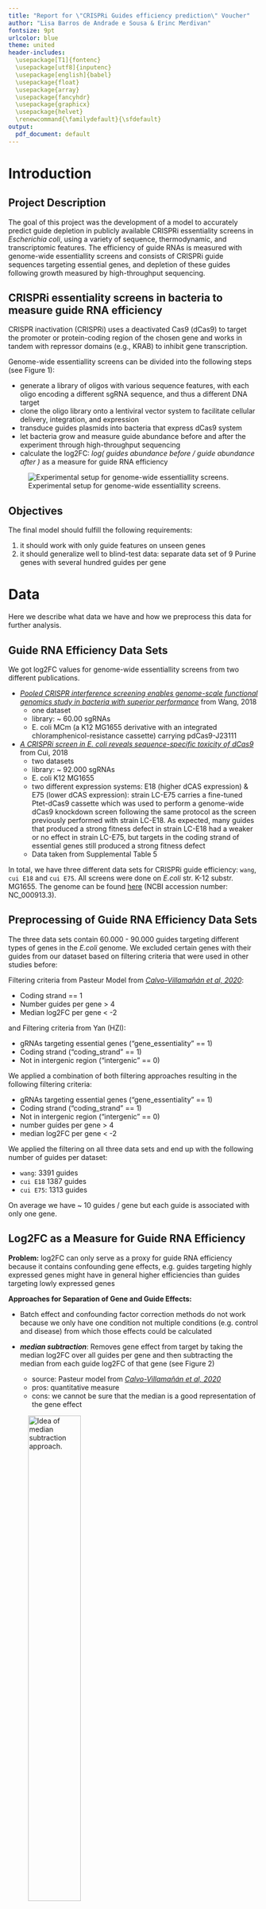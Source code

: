 ```yaml
---
title: "Report for \"CRISPRi Guides efficiency prediction\" Voucher"
author: "Lisa Barros de Andrade e Sousa & Erinc Merdivan"
fontsize: 9pt
urlcolor: blue
theme: united
header-includes:
  \usepackage[T1]{fontenc}
  \usepackage[utf8]{inputenc}
  \usepackage[english]{babel}
  \usepackage{float}
  \usepackage{array}
  \usepackage{fancyhdr}
  \usepackage{graphicx}
  \usepackage{helvet}
  \renewcommand{\familydefault}{\sfdefault}
output:
  pdf_document: default
---
```


\tableofcontents

\newpage

# Introduction

## Project Description

The goal of this project was the development of a model to accurately predict guide depletion in publicly available CRISPRi essentiality screens in *Escherichia coli*, using a variety of sequence, thermodynamic, and transcriptomic features. The efficiency of guide RNAs is measured with genome-wide essentiallity screens and consists of CRISPRi guide sequences targeting essential genes, and depletion of these guides following growth measured by high-throughput sequencing.


## CRISPRi essentiality screens in bacteria to measure guide RNA efficiency

CRISPR inactivation (CRISPRi) uses a deactivated Cas9 (dCas9) to target the promoter or protein-coding region of the chosen gene and works in tandem with repressor domains (e.g., KRAB) to inhibit gene transcription.

Genome-wide essentiallity screens can be divided into the following steps (see Figure 1):

- generate a library of oligos with various sequence features, with each oligo encoding a different sgRNA sequence, and thus a different DNA target
- clone the oligo library onto a lentiviral vector system to facilitate cellular delivery, integration, and expression
- transduce guides plasmids into bacteria that express dCas9 system
- let bacteria grow and measure guide abundance before and after the experiment through high-throughput sequencing
- calculate the log2FC: *log( guides abundance before / guide abundance after )* as a measure for guide RNA efficiency

![Experimental setup for genome-wide essentiallity screens.](./figures/experimental_setup.png)


## Objectives

The final model should fulfill the following requirements:

1. it should work with only guide features on unseen genes
2. it should generalize well to blind-test data: separate data set of 9 Purine genes with several hundred guides per gene

\newpage

# Data 

Here we describe what data we have and how we preprocess this data for further analysis.


## Guide RNA Efficiency Data Sets

We got log2FC values for genome-wide essentiallity screens from two different publications.  

- [*Pooled CRISPR interference screening enables genome-scale functional genomics study in bacteria with superior performance* ](https://www.nature.com/articles/s41467-018-04899-x) from Wang, 2018 
  - one dataset
  - library: ~ 60.00 sgRNAs
  - E. coli MCm (a K12 MG1655 derivative with an integrated chloramphenicol-resistance cassette) carrying pdCas9-J23111
- [*A CRISPRi screen in E. coli reveals sequence-specific toxicity of dCas9*](https://www.nature.com/articles/s41467-018-04209-5) from Cui, 2018 
  - two datasets
  - library: ~ 92.000 sgRNAs
  - E. coli K12 MG1655
  - two different expression systems: E18 (higher dCAS expression) & E75 (lower dCAS expression): strain LC-E75 carries a fine-tuned Ptet-dCas9 cassette which was used to perform a genome-wide dCas9 knockdown screen following the same protocol as the screen previously performed with strain LC-E18. As expected, many guides that produced a strong fitness defect in strain LC-E18 had a weaker or no effect in strain LC-E75, but targets in the coding strand of essential genes still produced a strong fitness defect
  - Data taken from Supplemental Table 5

In total, we have three different data sets for CRISPRi guide efficiency: ```wang```, ```cui E18``` and ```cui E75```.
All screens were done on *E.coli* str. K-12 substr. MG1655. The genome can be found [here](https://www.ncbi.nlm.nih.gov/nuccore/NC_000913.3?report=fasta) (NCBI accession number: NC_000913.3).


## Preprocessing of Guide RNA Efficiency Data Sets 

The three data sets contain 60.000 - 90.000 guides targeting different types of genes in the *E.coli* genome. We excluded certain genes with their guides from our dataset based on filtering criteria that were used in other studies before:

Filtering criteria from Pasteur Model from [*Calvo-Villamañán et al, 2020*](https://academic.oup.com/nar/article/48/11/e64/5827197):

- Coding strand == 1
- Number guides per gene > 4
- Median log2FC per gene < -2
  
and Filtering criteria from Yan (HZI):

- gRNAs targeting essential genes ("gene_essentiality" == 1)
- Coding strand ("coding_strand" == 1)
- Not in intergenic region ("intergenic" == 0)


We applied a combination of both filtering approaches resulting in the following filtering criteria:

- gRNAs targeting essential genes ("gene_essentiality" == 1)
- Coding strand ("coding_strand" == 1)
- Not in intergenic region ("intergenic" == 0)
- number guides per gene > 4
- median log2FC per gene < -2

We applied the filtering on all three data sets and end up with the following number of guides per dataset:

- ```wang```: 3391 guides
- ```cui E18``` 1387 guides
- ```cui E75```: 1313 guides

On average we have ~ 10 guides / gene but each guide is associated with only one gene.

## Log2FC as a Measure for Guide RNA Efficiency

**Problem:** log2FC can only serve as a proxy for guide RNA efficiency because it contains confounding gene effects, e.g. guides targeting highly expressed genes might have in general higher efficiencies than guides targeting lowly expressed genes


**Approaches for Separation of Gene and Guide Effects:**

- Batch effect and confounding factor correction methods do not work because we only have one condition not multiple conditions (e.g. control and disease) from which those effects could be calculated 

- ***median subtraction***: Removes gene effect from target by taking the median log2FC over all guides per gene and then subtracting the median from each guide log2FC of that gene (see Figure 2)
  - source: Pasteur model from [*Calvo-Villamañán et al, 2020*](https://academic.oup.com/nar/article/48/11/e64/5827197)
  - pros: quantitative measure
  - cons: we cannot be sure that the median is a good representation of the gene effect
  
![Idea of median subtraction approach.](./figures/media_sub.png){width=50%}
  
- ***normalized ranks***: Removes gene effect from target by ranking all guides of each gene by their log2FC and then calculating a normalized rank by dividing the rank by the number of guides per gene (see Figure 3)
  - source: [*Doench et al., 2014*](https://www.nature.com/articles/nbt.3026) and [*Doench et al, 2016*](https://www.ncbi.nlm.nih.gov/pmc/articles/PMC4744125/#SD2)
  - pros: ranking value is not influenced by gene effects
  - cons: measure is not quantitative and hence does not show when guides have very similar log2FCs

![Idea of normalized rank approach.](./figures/norm_rank.png){width=50%}

- Predicted log2FC: log2FC predicted from only gene features
  - did not lead good model performances (not further described here in the report)

\newpage

## Model Features and Preprocessing

For the modeling task we have different types of input features. We have tabular data for genes (e.g. GC content of a gene, gene expression values) and guide RNAs (e.g. minimum free energy or off-targets) as well as sequence features for the guide RNAs: sequence of the PAM, the 20 nt spacer region as well as the 40 nt region surrounding PAM and spacer sequence (4 nt upstream and 16 nt downstream of spacer sequence).

![Model features.](./figures/feature_set.png)


We preprocessed the tabular and sequence data in the following way:

Preprocessing of tabular data:

- we removed the following features from the tabular data: 
  - ```geneid``` (only use for group k-fold)
  - ```distance_operon_perc``` because it highly correlates with ```distance_operon```
  - ```distance_start_codon_perc``` because it highly correlates with ```distance_start_codon```
- we log2 transformed gene expression measures
- for tree-based methods we kept the original values, because they don't need standardization of input features
- for all other methods we standardized all features with z-score transformation 

Preprocessing of sequence features:

- sequence features for shallow models: 
  - one-hot encoding of nucleotides for PAM and 20 nt spacer 
  - one-hot encoding of di-nucleotides for 40 nt surrounding region
- sequence features for deep models: 
  - one-hot encoding (matrix: sequence x alphabet) of 40 nt surrounding region $\to$ since the 40nt region already contains the PAM and spacer sequence we don't encode it seperately for the deep models



\newpage

# Models

To select suitable model types for the prediction of guide RNA efficiency, we started with a literature review. We listed some of the most popular models in the section below. 

## Existing Guide RNA Efficiency Prediction Models

There already exist different models that do guide RNA efficiency prediction. We listed a few here:

- Pasteur model:
  - methods: L1-regularized (Lasso) linear regression
  - dataset: cui E75 with median subtraction approach to remove gene effects
  - performance measure: pearson and spearman
  - [paper](https://academic.oup.com/nar/article/48/11/e64/5827197) and [repo](https://gitlab.pasteur.fr/dbikard/ecowg1) 
- Doench model:
  - methods: 
    - linear regression
    - L1-regularized (Lasso) linear regression
    - L2-regularized (Ridge) linear regression
    - the hybrid SVM plus logistic regression approach
    - Random Forest 
    - Gradient-boosted regression tree
    - L1 logistic regression (a classifier)
    - SVM Classification
  - dataset: A375, HT29, 293T, MOLM13, BV2 cell lines with normalized rank approach to remove gene effects
  - performance measure: FDR
  - [paper 2014](https://www.nature.com/articles/nbt.3026) and [paper 2016](https://www.ncbi.nlm.nih.gov/pmc/articles/PMC4744125/#SD2) 
- Fusi et al.: 
  - Lasso model
  - [paper](https://www.biorxiv.org/content/10.1101/021568v1.full.pdf) 
- Existing Application of Deep Learning Models on Guide efficiency prediction
  - LSTM: [paper](https://www.nature.com/articles/s41467-019-12281-8) 
  - CNN: [paper](https://www.nature.com/articles/nbt.4061#Sec21) 


## Our Guide RNA Efficiency Prediction Models

The literature review revealed that there is no trend towards a specific model type but instated a wide range of models is applied to predict guide RNA efficiency. Hence, we decided to train different shallow and deep models (all regression models) and then compare the results on a held out test set. To get a baseline to which we could compare the more complex models to, we included some simple linear models as well:

*Baseline Models*

- ***linear***
- ***Elastic Net*** (combination of L1 and L2 regularization, which accounts for feature selection (Lasso) but also makes sure that correlated features are shrinked together (Ridge))

*Shallow Models*

- ***Random Forest***
- ***Random forest + RFE*** (Recursive Feature Elimination)
  - for RFE one should not use Gini index because it is biased towards variables with many possible split points (not good if binary, e.g. dummy variables, are included)
  - better to use mean decrease in accuracy (MDA)
  - problem: RFE with MDA takes too long $\to$ we used gini index although not optimal
- ***Mixed Effect RF***:
  - fixed effects (guide) and random effects (gene) are learned separately
  - unseen genes only use fixed effects
  - [paper](https://towardsdatascience.com/mixed-effects-random-forests-6ecbb85cb177)
- ***GBM***

*Deep Models*

- ***1D CNN***
  - filters slide over sequence position
  - sequence and tabular features are processed separately and concatenated in the last layer (see Figure 5)
- ***GRU*** (similar to LSTM)
  - sequence positions are hidden states
  - sequence and tabular features are processed separately and concatenated in the last layer (see Figure 5)


![Deep Learning Model Approach](./figures/dl_model.png){width=50%}


# Training

We trained all listed *baseline*, *shallow* and *deep* models on the preprocessed feature set with either the median subtracted or the normalized rank log2FC as target. The final models were trained on guide features only, since one of the requirements of the final model is that predictions can be done solely on guide features. The only exception are the two MERF models, which use the gene features as random effects in the training but then only use the fixed effect for prediction on useen genes. For the training, we divided the dataset into training and test set and split the training set further into training and validation set for hyperparameter tuning (see Figure 6). Since the model should generalize to guides of new genes, we used a special type of cross-validation, called group k-fold cross-validation. In group k-fold cross-validation the folds are divided according to a pre-defined group, in our case the group are the genes. This ensures that the test set contains only guides of unseen genes, which better reflects the actual performance of the model when applied to new data, later on.

![Crossvalidation setup with training set, validation set and test set.](./figures/crossvalidation.png){width=80%}

## Crossvalidation

For all cross-validation steps, we use group k-fold cross-validation (which splits guides into folds according to their gene-affiliation) to make sure that we test on guides of unseen genes. We use two seperate rounds of cross-validation. The "outer" cross-validation is used to access the stability of the model performance, i.e. does the performance change when we predict on a different test set? The "inner" cross-validation is used to tune the hyperparameters of each model and then choose the best set of hyperparameters. 

Note: the folds we generate are exactly the same for all trained models to make sure that results are comparable across models.

- model stability: we use 5 fold cross-validation (outer folds) to calculate the performance of the final model to make sure that we don't calculate the model performance on a particularly "good" or "bad" held out test set 
  - ***training/validation set***: 4 folds are used for training and hyperparameter tuning of the model
  - ***test set***: 1 fold is used to get performance of the final model 
  - final performance: average performance on the 5 independent test sets 
  - final predictions: aggregated predictions made on the 5 independent test sets
- hyperparameters tuning: we use 5 fold cross-validation (inner folds) to get the performance for different hyperparameter sets
  - ***training set***: 4 folds are used for training of the model
  - ***validation set***: 1 fold is used to get the performance of the model for a specific set of hyperparameters
  - final model: we choose the set of hyperparameter that gives the best validation performance for the final model (which is then used to access model stability, final performance and predictions)


## How to Combine Different Data Sets

*First approach:* we combined ```wang``` and one of the ```cui``` data sets and then tested on the second ```cui``` data set. This approach had to the following problem: both ```cui``` datasets are very similar and hence, it's like training on the test set.

*Second approach:* we divided the ```wang``` data set into training and test set (using grouped k-fold cross-validation) and then added (one or both) ```cui``` data sets to the training set. Here we made sure that we only add guides of the ```cui``` data set to the ```wang``` training set, which are not from genes that are in the ```wang``` test set. This was done again to make sure that we test on unseen genes.

Using this approach we end up with the following dataset combinations for model training:

- ```wang``` 
- ```cui E18```
- ```cui E75```
- ```wang``` + ```cui E18```
- ```wang``` + ```cui E75```
- ```wang``` + ```cui E18``` + ```cui E75```

\newpage

# Evaluation

In this section we describe in detail how we evaluated the different *baseline*, *shallow* and *deep* models trained on the data set combinations listed above.

## Metrics used for Evaluation of Model Performance

To evaluate and compare the performance of the different trained *shallow* and *deep* models, we calculate the model performance based on the model predictions on the held out test sets (recall: we use 5 fold cross-validation so we have 5 independent test sets). The two metrics we used to calculate the model performance are: mean squared error (MSE) and Spearman correlation. 

We trained eight different models on the six aforementioned datasets with a median subtracted and a normalized rank target. The performance results on the test set are shown in Table 1 for MSE metric and in Table 2 for Spearman correlation metric.

```r

library(dplyr)
library(knitr)
library(kableExtra)

column_order = c(1,3,5,7,9,11,2,4,6,8,10,12)

# filenames
file_mse_shallow = "../performance_training/2021-4-13/shallow_models_mse_test.csv"
file_mse_merf = "../performance_training/2021-4-13/merf_mse_test.csv"
file_mse_deep = "../performance_training/2021-4-13/deep_models_mse_test.csv"

table_mse_shallow = read.csv(file_mse_shallow)
table_mse_shallow = dplyr::filter(table_mse_shallow, !grepl('guide-genes|orig', X))
colnames(table_mse_shallow)[1] = "dataset"

table_mse_merf = read.csv(file_mse_merf)
table_mse_merf = dplyr::filter(table_mse_merf, !grepl('guide-genes|orig', X))

table_mse_deep = read.csv(file_mse_deep)
table_mse_deep = dplyr::filter(table_mse_deep, !grepl('guide-genes|orig', X))

table_mse_shallow$MERF_RF = table_mse_merf$RF
table_mse_shallow$MERF_GBM = table_mse_merf$GBM
table_mse_shallow$oneD_CNN = table_mse_deep$X1DCNN
table_mse_shallow$GRU = table_mse_deep$GRU

table_mse_shallow = table_mse_shallow[column_order,]
rownames(table_mse_shallow) <- NULL
table_mse_shallow$dataset = gsub("rousset","cui",table_mse_shallow$dataset)

table_mse_shallow %>% kable(caption = "MSE for listed models (columns) trained on different datasets (rows)") %>% kable_styling(font_size = 6, latex_options = "hold_position")


```

```r

column_order = c(1,3,5,7,9,11,2,4,6,8,10,12)

# filenames
file_mse_shallow = "../performance_training/2021-4-13/shallow_models_spearmanR_test.csv"
file_mse_merf = "../performance_training/2021-4-13/merf_spearmanR_test.csv"
file_mse_deep = "../performance_training/2021-4-13/deep_models_spearmanR_test.csv"

table_mse_shallow = read.csv(file_mse_shallow)
table_mse_shallow = dplyr::filter(table_mse_shallow, !grepl('guide-genes|orig', X))
colnames(table_mse_shallow)[1] = "dataset"

table_mse_merf = read.csv(file_mse_merf)
table_mse_merf = dplyr::filter(table_mse_merf, !grepl('guide-genes|orig', X))

table_mse_deep = read.csv(file_mse_deep)
table_mse_deep = dplyr::filter(table_mse_deep, !grepl('guide-genes|orig', X))

table_mse_shallow$MERF_RF = table_mse_merf$RF
table_mse_shallow$MERF_GBM = table_mse_merf$GBM
table_mse_shallow$oneD_CNN = table_mse_deep$X1DCNN
table_mse_shallow$GRU = table_mse_deep$GRU

table_mse_shallow = table_mse_shallow[column_order,]
rownames(table_mse_shallow) <- NULL
table_mse_shallow$dataset = gsub("rousset","cui",table_mse_shallow$dataset)

table_mse_shallow %>% kable(caption = "Spearman correlation for listed models (columns) trained on different datasets (rows)") %>% kable_styling(font_size = 6, latex_options = "hold_position")


```


Comparing the model performances based on MSE and Spearman correlation, we make the following observations:

- for the linear models, the regularized linear model (elastic net) outperforms the simple linear model on all datasets
- for the tree-based models, the GBM model outperforms the random forest model with and without recursive feature elimination on all datasets
- the mixed effect models that use a random forest or GBM for the fixed effects perform worse on unseen genes than the simple random forest and GBM models
- for the deep models, the 1D CNN slightly outperforms the GRU model on all datasets

Those observations are more pronounced for the median subtracted targets than for the normalized rank targets. Comparing the Spearman correlation for the two different target types (MSE cannot be used for this comparison), the median subtracted targets seem to lead to better model performances than the normalized rank targets in general. 

Comparing the model performances on the different datasets, we observe that training on ```cui E75``` dataset (aslo in combination with ```wang``` and ```cui E18```) leads to a worse performance than training on ```wang``` or ```cui E18```. Also, combining datasets, e.g. ````wang + cui E18```, does not greatly improve the performance of the trained models. Furthermore, we compared how the models perform when trained on gene and guide features, compared to models trained on guide features only, to see how good the median subtraction and normalized rank approaches capture the gene-specific information. For all models, both feature sets lead to very similar results (not shown here), e.g. for the Elastic Net model trained on the ```wang``` dataset, the MSE (on test set) for guide only features is 4.04 (median subtracted) and 0.84 (normalized rank), while it is 4.14 (median subtracted) and 0.86 (normalized rank) for gene and guide features. This shows that both approaches seem to remove the gene-specific information from the log2FC quite well. However, it should be noted that the models trained on the original log2FC and gene and guide features still show the best performance, e.g. Elastic Net trained on ```wang``` dataset has a Spearman correlation of 0.408 compared to 0.351 (median subtraction) and 0.33 (normalized rank).

To investigate the impact of sequence feature engineering, we additionally trained all *baseline* and *shallow* models on a feature set that uses a k-mer representation of the sequence features instead of the one-hot encoding. Table 3 shows the performance results for those models measured by MSE. If compared to the performance results of the models trained on the one-hot encoded sequence features (Table 2) we can clearly see that the models trained on k-mer sequence features perform worse. From those results we conclude that not a specific sequence content (k-mers) seems to be important for the guide efficiency but rather certain nucleotides at specific positions.


```r

column_order = c(1,3,5,7,9,11)

# filenames
file_mse_shallow = "../performance_training/2021-4-19/kmer_model/shallow_models_mse_test.csv"

table_mse_shallow = read.csv(file_mse_shallow)
table_mse_shallow = dplyr::filter(table_mse_shallow, !grepl('guide-genes|orig|rank', X))
colnames(table_mse_shallow)[1] = "dataset"

table_mse_shallow$dataset = gsub("rousset","cui",table_mse_shallow$dataset)

table_mse_shallow %>% kable(caption = "MSE for listed models (columns) trained on different datasets (rows) and k-mer sequence features") %>% kable_styling(font_size = 6, latex_options = "hold_position")

```


The conlucsions we make in this section are based on the two chosen metrics for evaluation. However, both evaluation metrics have certain drawbacks:

*Mean Squared Error (MSE):* the results are not directly comparable among different target processing steps (median subtraction vs normalized rank). Scaling of results would be needed for comparability.

*Spearman correlation:* if all guides for a given gene have very similar efficiencies, small differences in our models' predictions can have a large impact on the Spearman correlation coefficient although the model still predicts the highest efficiency for the top guides. In practice, it means that the predictions of the model don't reflect the original ranking very well, however the values of the original guide efficiencies are so close that even in reality this ranking might not be true due to measurement errors. In conclusion, the Spearman correlation coefficient is only a good metric for cases in which the distribution of guide efficiency per gene is spread and not very narrow. An example for both cases can be found in Figure 7 (for narrow distributions that lead to bad correlations) and Figure 8 (for spread distributions that lead to good correlations). In the plots, we show the original log2FC value of the guide predicted as top 1 guide (guide with the highest predicted efficiency) for a specific gene vs the original log2FC for the remaining guides of that gene. The prediction and Spearman correlation (the correlation is only calculated based on the guides of the shown gene) are shown for the Elastic Net model trained on the ```wang + cui E18``` dataset. Figure 7 shows that although the Spearman correlation for gene b0094 is low, the model is able to pick one of the highest efficient guides as top 1 ranked guide. On the contrary, in Figure 8 we can see that the correlation for gene b0098 is quite high although the models is *not* able to predict the actual best guide as top ranked guide.

![Genes that have a narrow distributions of guide efficiencies usually have a low Spearman Correlation. The blue bars indicate the original log2FC of the guides belonging to that gene. The orange vertical line indicates the original log2FC of the top 1 ranked guide, i.e. the guide predicted with the highest efficiency for that gene by the ElasticNet model.](./figures/low_cor_genes.png)


![Genes that have a spread distributions of guide efficiencies usually have a high Spearman Correlation. The blue bars indicate the original log2FC of the guides belonging to that gene. The orange vertical line indicates the original log2FC of the top 1 ranked guide, i.e. the guide predicted with the highest efficiency for that gene by the ElasticNet model.](./figures/high_cor_genes.png)




## Ranking as Alternative Metric for Evaluation of Model Performance

Since one of the primary goals is to build a model that helps to pick the most efficient guides from a set of guides for a specific gene (e.g. pick the top N most efficient guides), one alternative evaluation approach would be a ranking approach. 

The idea of the ranking approach is the following:

- for each gene $a = 1,...,n$:
  - select all guides for gene $a$: guides $g_{a1} ,...,g_{am}$ 
  - rank guides $g_{a1} ,...,g_{am}$ by the predictions made with one of the models based on guide features and median subtracted (reversed ranking because the more negative the predicted log2FC, the better the guide) or normalized rank targets (non-reversed ranking because the higher the normalized rank, the better the guide)
  - select top N ranked guides, with N = 1,..3
  - for top N ranked guides: retrieve their original log2FC values and take the mean of the original log2FC over the top N ranked guides $\to$ ```mean_top_n_guides```
  - for the remaining guides ($all\ guides - top\ N\ ranked\ guides$): retrieve their original log2FC values $\to$ ```guide_distribution```
  - calculate p-value of a one sample wilcoxon rank statistical test: 
  ```wilcoxon_p = wilcoxon(guide_distribution - mean_top_n_guides, alternative='greater')``` to test if the log2FC of the top N guides are significantly higher than the log2FC of the remaining guides
- count how many genes have significant difference (significance level: 0.05) $\to$ ```significant genes```
- rank the models by their number of ```significant genes``` 

The results of the ranking evaluation are shown in Figure 9 for the models trained on median subtracted targets and in Figure 10 for the models trained on normalized rank targets. Figure 9, upper left panel, shows that for the median subtracted target, the Elastic Net model ranks the best for top 1 ranked guides, i.e. it has the highest number of of significant genes across different datasets if we select the top 1 ranked guide for each gene. However, if we consider the top 3 ranked guides (Figure 9, lower left panel), the 1D CNN model ranks better than the Elastic Net model. Figure 10, upper left panel shows that for the normalized rank target, the 1D CNN model ranks the best for top 1 ranked guides. However, if we consider the top 3 ranked guides (Figure 9, lower left panel), the Elastic Net model ranks better than the Elastic Net model. 


![Ranking of the models by the number of significant genes for the top 1 and top 3 ranked guides per gene based on the predictions of models trained on the **median-subtracted targets**. The left plots show the ranking of the models averaged over the six datasets listed in the training chapter. The rights plots show the actual number of significant genes for each model per dataset.](./figures/ranking_models_by_significance_median-sub.png){width=80%}

![Ranking of the models by the number of significant genes for the top 1 and top 3 ranked guides per gene based on the predictions of models trained on the **normalized rank targets**. The left plots show the ranking of the models averaged over the six datasets listed in the training chapter. The rights plots show the actual number of significant genes for each model per dataset.](./figures/ranking_models_by_significance_rank.png){width=80%}


In general, we observe again that for both target types (median subtracted and normalized rank) the regularized (Elastic Net) linear model outperforms the simple linear model, the GBM outperforms the Random Forest model on top 3 ranked guides (but not on top 1 ranked guides) and the 1D CNN outperforms the GRU model (exception is top 1 ranked guides on median subtracted dataset). Hence, the results of the ranking evaluation are in good agreement with the results of the performance evaluation done with MSE and Spearman correlation. 

One observation that should be considered when interpreting the results of the model ranking is that the actual number of significant genes, on which the ranking is based on, is not dramatically different between the models, e.g. the right panels of Figure 9 and 10 show that all models trained on the ```wang``` dataset have about 120-130 significant genes.


The ranking can be done dataset-wide as well:

- for each gene $a = 1,...,n$:
  - select all guides for gene $a$: guides $g_{a1} ,...,g_{am}$ 
  - rank guides $g_{a1} ,...,g_{am}$ by the predictions made with one of the models based on guide features and median subtracted (reversed ranking because the more negative the predicted log2FC, the better the guide) or normalized rank targets (non-reversed ranking because the higher the normalized rank, the better the guide)
  - select top N ranked guides, with N = 1,..3
  - for top N ranked guides: retrieve their original log2FC values and take the mean of the original log2FC over the top N ranked guides $\to$ ```mean_top_n_guides```
  - for the remaining guides ($all\ guides - top\ N\ ranked\ guides$): retrieve their original log2FC values *and take the mean of the original log2FC over the remaining guides* $\to$ ```means_remaining_guides```
- save ```means_top_n_guides``` and ```mean_remaining_guides``` for all genes 
- calculate p-value of a two sample wilcoxon rank statistical test: ```wilcoxon_p = wilcoxon(means_remaining_guides, means_top_n_guides, alternative='greater')``` to test if there is a significant difference between the guide efficiency of top N vs remaining guides *over all genes*

An example is shown for the Elastic Net model trained on the ```wang + cui E18``` and the median subtracted target in Figure 11 and the normalized rank target in Figure 12. Figure 11 and 12 clearly show that the distribution of original log2FC values of the top 1 and top 3 (mean original log2FC of top 3 ranked guides) ranked guides is significantly (significance level: 0.05) different from the background guide distribution (mean of original log2FC of remaining guides). This indicates that our models are able to give high scores to highly efficient guides and hence, are able to pick the most efficient guides from a set of guides for a specific gene, which in turn is one of the primary goals of this tool.

![Top N ranked guides vs background guide distribution over all genes for Elastic Net model trained on ```wang + cui E18``` dataset with median subtracted target.](./figures/ranking_summary_median-sub.png)


![Top N ranked guides vs background guide distribution over all genes for Elastic Net model trained on ```wang + cui E18``` dataset with normalized rank target.](./figures/ranking_summary_median-sub.png)



## Model selection with *challengeR*

In the last two sections we described different evaluation approaches and concluded the following:

- for each model category (*baseline*, *shallow* and *deep*) we had one model that performed best for most datasets: Elastic Net (*baseline*), GBM (*shallow*) and 1D CNN (*deep*)
- training the models on the ```cui E75``` dataset leads to a worse performance than training on ```wang``` or ```cui E18```
- combining datasets does not greatly improve model performance
- median subtracted targets lead to better model performances than the normalized rank targets on average

Furthermore, we observed that there are no dramatic differences in performance between the Elastic Net, GBM and 1D CNN models. To get a better comparison of the best performing models of each model category, we performed an additional analysis with ```ChallengeR```. The ```ChallengeR``` package provides a set of methods to comprehensively analyze and visualize the results of single-task and multi-task challenges and offers an intuitive way to gain important insights into the relative and absolute performance of algorithms. For further reading please see [paper](https://pubmed.ncbi.nlm.nih.gov/33504883/) and [github](https://github.com/wiesenfa/challengeR).

Here, we use ```ChallengeR``` to compare the performances of the best models of each category (Elastic Net, GBM and 1D CNN) on the datasets (```wang``` and ```cui E18```) and the target (median subtracted) that showed the best performance.

To perform the ```ChallengeR``` analysis we need to define the following properties:

- Tasks (in case of multi-task challenges)
- Test Case
- Algorithms
- Metric Value

In our case, we define the datasets as different Tasks because each dataset is created independently and we train different models for each dataset. We define each gene as a Test Case, because we are interested in the model performance per gene, i.e. the model should be able to pick a good guide for a specific gene. Note, we only use genes with more than 10 guides for this analysis to get a reliable performance measure. In addition, we define each model as an Algorithm and as Metric Values we use the MSE over all guides per gene (gene-wise MSE), Spearman Correlation per gene as well as the original log2FC values of the top 1 and top 3 (mean original log2FC of top 3 ranked guides) ranked guides. This leads to the following specifications:

- Tasks (Dataset):
  - ```wang```
  - ```cui18```

- TestCases (Genes):
  - 228 genes (```wang```)
  - 46 genes (```cui18```)

- Algorithms (Models):
  - Elnet
  - GBM
  - 1D CNN
  
- MetricValue:
  - MSE
  - Spearman correlation coefficient
  - original log2FC of top 1 ranked guide
  - mean of original log2FC of top 3 ranked guides
  

One of the representation, that is provided by the ```ChallengeR``` report is a stacked frequency plot of the observed ranks, separated by algorithm. Observed ranks across bootstrap samples (we specify 1000 bootstrap samples here) are displayed with coloring according to the task. For algorithms that achieve the same rank in different tasks for the full assessment data set, vertical lines are on top of each other. Vertical lines allow to compare the achieved rank of each algorithm over different tasks. We show this representation in Figure 13. Figure 13 shows that 1D CNN ranks the best (most pronounced for MSE) across the three evaluated models. However, this differences in ranking is not striking for Spearman R, top 1 and top3 ranked guides. Furthermore, we observe that 1D CNN shows a robust performance across datasets, i.e. it ranks equally well for each dataset (red and blue bars have the same height more or less).


![Comparison of model performances with the ```ChallengeR``` package.](./figures/challengeR.png) 

Since the 1D CNN model ranks best across models and shows a robust performance across datasets, we choose to use the 1D CNN model for evaluation on the external dataset, described in the next paragraph.


## Evaluation on External Dataset (Purine Genes) 

For an independent evaluation of the 1D CNN model, we predicted the guide efficiency of nine purine genes with the 1D CNN model trained with the median subtracted target on the ```wang``` and ```cui E18``` datasets. The external evaluation set contains nine purine genes with 750 guides, ranging from 35 to 220 guides per gene (*Purine A* - 64 guides, *Purine C* - 37 guides, *Purine D* - 77 guides, *Purine E* - 35 guides, *Purine F* - 92 guides, *Purine H* - 114 guides, *Purine K* - 56 guides, *Purine L* - 220 guides, *Purine M* - 47 guides). The guide log2FC was calculated for 3 different time points (*OD02*, *OD06* and *OD1*). Since the log2FC of all three timepoints highly correlate, we only used the log2FC of time point *OD1* to compute the performance of the 1D CNN model. Table 4 shows the Spearman correlation for the predicted log2FC of the 1D CNN model vs the original log2FC for time point *OD1* per purine gene. The 1D CNN model performs very well on the independent evaluation set. The performance is even better than on the test set (see Table 2).


```r
purA = read.csv("../performance_eval/2021-4-21/purine_genes/top_1_guides_tp_OD1_purA.csv",row.names = 1)
purC = read.csv("../performance_eval/2021-4-21/purine_genes/top_1_guides_tp_OD1_purC.csv",row.names = 1)
purD = read.csv("../performance_eval/2021-4-21/purine_genes/top_1_guides_tp_OD1_purD.csv",row.names = 1)
purE = read.csv("../performance_eval/2021-4-21/purine_genes/top_1_guides_tp_OD1_purE.csv",row.names = 1)
purF = read.csv("../performance_eval/2021-4-21/purine_genes/top_1_guides_tp_OD1_purF.csv",row.names = 1)
purH = read.csv("../performance_eval/2021-4-21/purine_genes/top_1_guides_tp_OD1_purH.csv",row.names = 1)
purK = read.csv("../performance_eval/2021-4-21/purine_genes/top_1_guides_tp_OD1_purK.csv",row.names = 1)
purL = read.csv("../performance_eval/2021-4-21/purine_genes/top_1_guides_tp_OD1_purL.csv",row.names = 1)
purM = read.csv("../performance_eval/2021-4-21/purine_genes/top_1_guides_tp_OD1_purM.csv",row.names = 1)



all_purines = purA
all_purines$purA = purA$SpearmanR
all_purines$purC = purC$SpearmanR
all_purines$purD = purD$SpearmanR
all_purines$purE = purE$SpearmanR
all_purines$purF = purF$SpearmanR
all_purines$purH = purH$SpearmanR
all_purines$purK = purK$SpearmanR
all_purines$purL = purL$SpearmanR
all_purines$purM = purM$SpearmanR

all_purines$SpearmanR = NULL
all_purines$Performance_Increase = NULL
all_purines$Wilcoxon_p.value = NULL
all_purines$mean_top_n_guides = NULL

all_purines = dplyr::filter(all_purines, !grepl('wang_rousset', row.names(all_purines)))

row.names(all_purines) = gsub("1DCNN_","",row.names(all_purines))
row.names(all_purines) = gsub("_median-sub_guide","",row.names(all_purines))
row.names(all_purines) = gsub("rousset","cui",row.names(all_purines))

all_purines %>% kable(caption = "Spearman correlation of 1D CNN trained with median subtracted target on different datasets (rows) for the nine Purine genes.") %>% kable_styling(font_size = 10, latex_options = "hold_position")


```



Although the correlation is quite high for most of the genes, Purine E and Purine K have a much lower correlation coefficients. To investigate why the Spearman correlation for those genes is so low, we plotted the distribution of all guides per purine gene, marking the guide that was ranked as top 1 guide by the model, in Figure 14. Figure 14 shows that the guide distribution for Purine E and Purine K is very narrow. As we described in the previous chapter, the Spearman correlation coefficient can be misleading for those cases. However, if we look at Figure 14 we can see that model is able to pick a very efficient guides as top 1 guide for Purine K although the Spearman correlation is low. Only for Purine E, which has the most narrow distribution, i.e. all guides are very efficient, the model is not able to pick the most efficient guide as top 1 guide. 

![Distribution of guides for each purine gene with top 1 ranked guide (by the 1D CNN model) marked in blue (1D CNN model trained on ```wang```) and organe (1D CNN model trained on ```cui E18```)](./figures/purine_genes.png)



